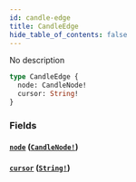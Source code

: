 ```yaml
---
id: candle-edge
title: CandleEdge
hide_table_of_contents: false
---
```



No description

```graphql
type CandleEdge {
  node: CandleNode!
  cursor: String!
}
```


### Fields

#### [`node`](#) ([`CandleNode!`](/mainnet/api/graphql/objects/candle-node))




#### [`cursor`](#) ([`String!`](/mainnet/api/graphql/scalars/string))






